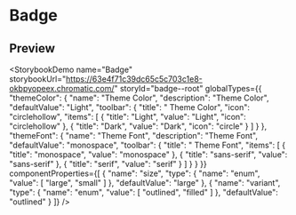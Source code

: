 
# Badge
## Preview
<StorybookDemo name="Badge" storybookUrl="https://63e4f71c39dc65c5c703c1e8-okbpyopeex.chromatic.com/" storyId="badge--root" globalTypes={{
  "themeColor": {
    "name": "Theme Color",
    "description": "Theme Color",
    "defaultValue": "Light",
    "toolbar": {
      "title": " Theme Color",
      "icon": "circlehollow",
      "items": [
        {
          "title": "Light",
          "value": "Light",
          "icon": "circlehollow"
        },
        {
          "title": "Dark",
          "value": "Dark",
          "icon": "circle"
        }
      ]
    }
  },
  "themeFont": {
    "name": "Theme Font",
    "description": "Theme Font",
    "defaultValue": "monospace",
    "toolbar": {
      "title": " Theme Font",
      "items": [
        {
          "title": "monospace",
          "value": "monospace"
        },
        {
          "title": "sans-serif",
          "value": "sans-serif"
        },
        {
          "title": "serif",
          "value": "serif"
        }
      ]
    }
  }
}} componentProperties={[
  {
    "name": "size",
    "type": {
      "name": "enum",
      "value": [
        "large",
        "small"
      ]
    },
    "defaultValue": "large"
  },
  {
    "name": "variant",
    "type": {
      "name": "enum",
      "value": [
        "outlined",
        "filled"
      ]
    },
    "defaultValue": "outlined"
  }
]} />
